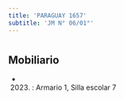 ```yaml
---
title: 'PARAGUAY 1657'
subtitle: 'JM N° 06/01°'
---
```


#


## Mobiliario

*  (2023) : Armario 1, Silla escolar 7 



